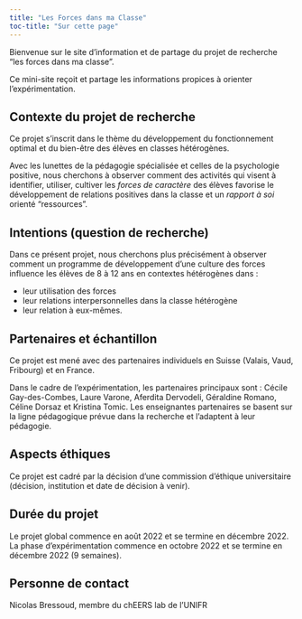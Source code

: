```yaml
---
title: "Les Forces dans ma Classe"
toc-title: "Sur cette page"
---
```


Bienvenue sur le site d'information et de partage du projet de recherche "les forces dans ma classe".

Ce mini-site reçoit et partage les informations propices à orienter l'expérimentation.

## Contexte du projet de recherche

Ce projet s'inscrit dans le thème du développement du fonctionnement optimal et du bien-être des élèves en classes hétérogènes.

Avec les lunettes de la pédagogie spécialisée et celles de la psychologie positive, nous cherchons à observer comment des activités qui visent à identifier, utiliser, cultiver les *forces de caractère* des élèves favorise le développement de relations positives dans la classe et un *rapport à soi* orienté "ressources".

## Intentions (question de recherche)

Dans ce présent projet, nous cherchons plus précisément à observer comment un programme de développement d'une culture des forces influence les élèves de 8 à 12 ans en contextes hétérogènes dans : 

- leur utilisation des forces
- leur relations interpersonnelles dans la classe hétérogène
- leur relation à eux-mêmes.

## Partenaires et échantillon

Ce projet est mené avec des partenaires individuels en Suisse (Valais, Vaud, Fribourg) et en France.

Dans le cadre de l'expérimentation, les partenaires principaux sont : Cécile Gay-des-Combes, Laure Varone, Aferdita Dervodeli, Géraldine Romano, Céline Dorsaz et Kristina Tomic. Les enseignantes partenaires se basent sur la ligne pédagogique prévue dans la recherche et l'adaptent à leur pédagogie.

## Aspects éthiques

Ce projet est cadré par la décision d'une commission d'éthique universitaire (décision, institution et date de décision à venir).

## Durée du projet

Le projet global commence en août 2022 et se termine en décembre 2022. La phase d'expérimentation commence en octobre 2022 et se termine en décembre 2022 (9 semaines).

## Personne de contact

Nicolas Bressoud, membre du chEERS lab de l'UNIFR
